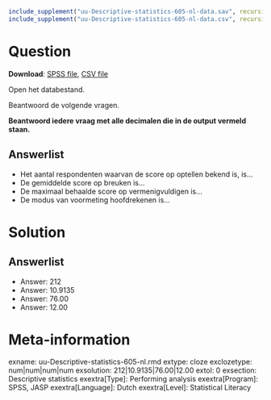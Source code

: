 ```{r, echo = FALSE, results = "hide"}
include_supplement("uu-Descriptive-statistics-605-nl-data.sav", recursive = TRUE)
include_supplement("uu-Descriptive-statistics-605-nl-data.csv", recursive = TRUE)
```

Question
========

**Download**: [SPSS file](uu-Descriptive-statistics-605-nl-data.sav), [CSV file](uu-Descriptive-statistics-605-nl-data.csv)

Open het databestand.

Beantwoord de volgende vragen. 

**Beantwoord iedere vraag met alle decimalen die in de output vermeld staan.**

Answerlist
----------
* Het aantal respondenten waarvan de score op optellen bekend is, is…
* De gemiddelde score op breuken is…
* De maximaal behaalde score op vermenigvuldigen is…
* De modus van voormeting hoofdrekenen is…

Solution
========

Answerlist
----------
* Answer: 212
* Answer: 10.9135
* Answer: 76.00
* Answer: 12.00


Meta-information
================
exname: uu-Descriptive-statistics-605-nl.rmd
extype: cloze
exclozetype: num|num|num|num 
exsolution: 212|10.9135|76.00|12.00
extol: 0
exsection: Descriptive statistics
exextra[Type]: Performing analysis
exextra[Program]: SPSS, JASP
exextra[Language]: Dutch
exextra[Level]: Statistical Literacy